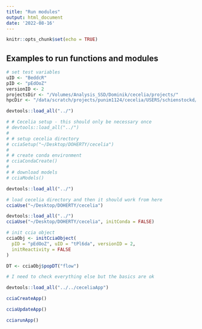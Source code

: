 ```yaml
---
title: "Run modules"
output: html_document
date: '2022-08-16'
---
```


```r
knitr::opts_chunk$set(echo = TRUE)
```

## Examples to run functions and modules

```r
# set test variables
uID <- "BeddcR"
pID <- "pEdOoZ"
versionID <- 2
projectsDir <- "/Volumes/Analysis_SSD/Dominik/cecelia/projects/"
hpcDir <- "/data/scratch/projects/punim1124/cecelia/USERS/schienstockd/"
```

```r
devtools::load_all("../")
```


```r
# # Cecelia setup - this should only be necessary once
# devtools::load_all("../")
# 
# # setup cecelia directory
# cciaSetup("~/Desktop/DOHERTY/cecelia")
# 
# # create conda environment
# cciaCondaCreate()
# 
# # download models
# cciaModels()
```

```r
devtools::load_all("../")

# load cecelia directory and then it should work from here
cciaUse("~/Desktop/DOHERTY/cecelia")
```

```r
devtools::load_all("../")
cciaUse("~/Desktop/DOHERTY/cecelia", initConda = FALSE)

# init ccia object
cciaObj <- initCciaObject(
  pID = "pEdOoZ", uID = "tPl6da", versionID = 2,
  initReactivity = FALSE
)

DT <- cciaObj$popDT("flow")

# I need to check everything else but the basics are ok
```

```r
devtools::load_all("../../ceceliaApp")

cciaCreateApp()

cciaUpdateApp()

cciarunApp()
```

